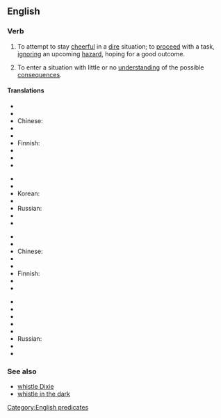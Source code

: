 ==English==

===Verb===
{{head|en|verb|head=[[whistle]] [[past]] [[the]] [[graveyard]]}}

# {{context|idiomatic|US}} To attempt to stay [[cheerful]] in a [[dire]] situation; to [[proceed]] with a task, [[ignore|ignoring]] an upcoming [[hazard]], hoping for a good outcome.
# {{context|idiomatic|US}} To enter a situation with little or no [[understanding]] of the possible [[consequences]].

====Translations====
{{trans-top|to try to be cheerful in the face of one's fears}}
* {{trreq|ar}}
* {{trreq|hy}}
* Chinese: {{t|cmn|对着墓地吹口哨，指在害怕时故作轻松}}
* {{trreq|cs}}
* {{trreq|nl}}
* Finnish: {{t-|fi|pitää päänsä pystyssä}}
* {{trreq|fr}}
* {{trreq|de}}
* {{trreq|hi}}
{{trans-mid}}
* {{trreq|it}}
* {{trreq|ja}}
* Korean: {{t-|ko|두려우면서도 두렵지 않은것처럼 행동한다|tr=duryoumyeonseodo duryeopji anh-eun-geotcheoreom haengdonghanda|sc=Kore}}
* {{trreq|pt}}
* Russian: {{t-|ru|море по колено|tr=móre po koléno}}
* {{trreq|es}}
* {{trreq|vi}}
{{trans-bottom}}

{{trans-top|to ignore a bad situation}}
* {{trreq|ar}}
* {{trreq|hy}}
* Chinese: {{t|cmn|对着墓地吹口哨，指对恶劣的情况视而不见}}
* {{trreq|cs}}
* {{trreq|nl}}
* Finnish: {{t-|fi|lähteä soitellen sotaan}}
* {{trreq|fr}}
* {{trreq|de}}
{{trans-mid}}
* {{trreq|hi}}
* {{trreq|it}}
* {{trreq|ja}}
* {{trreq|ko}}
* {{trreq|pt}}
* Russian: {{t-|ru|играть с огнём|tr=igrát’ s ognjóm}}
* {{trreq|es}}
* {{trreq|vi}}
{{trans-bottom}}

===See also===
* [[whistle Dixie]]
* [[whistle in the dark]]

[[Category:English predicates]]